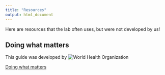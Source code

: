 ```yaml
---
title: "Resources"
output: html_document
---
```


Here are resources that the lab often uses, but were not developed by us!

## **Doing what matters**

This guide was developed by ![World Health Organization](https://www.who.int/publications/i/item/9789240003927)

[Doing what matters](DWM e-mail.pdf){height=1000px width=1000px}

